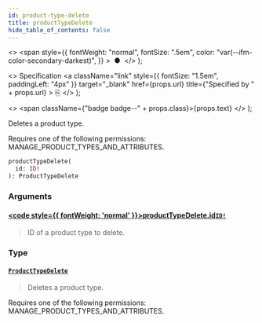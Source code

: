 ```yaml
---
id: product-type-delete
title: productTypeDelete
hide_table_of_contents: false
---
```


  <>
    <span
      style={{
        fontWeight: "normal",
        fontSize: ".5em",
        color: "var(--ifm-color-secondary-darkest)",
      }}
    >
      &nbsp;●&nbsp;
    </span>
  </>
);

  <>
    Specification
    <a
      className="link"
      style={{ fontSize: "1.5em", paddingLeft: "4px" }}
      target="\_blank"
      href={props.url}
      title={"Specified by " + props.url}
    >
      ⎘
    </a>
  </>
);

  <>
    <span className={"badge badge--" + props.class}>{props.text}</span>
  </>
);

Deletes a product type.

Requires one of the following permissions: MANAGE_PRODUCT_TYPES_AND_ATTRIBUTES.

```graphql
productTypeDelete(
  id: ID!
): ProductTypeDelete
```

### Arguments

#### [<code style={{ fontWeight: 'normal' }}>productTypeDelete.<b>id</b></code>](#)<Bullet />[`ID!`](../../../storefront/miscellaneous/scalars/id) <Badge class="secondary" text="non-null"/> <Badge class="secondary" text="scalar"/>

> ID of a product type to delete.

### Type

#### [`ProductTypeDelete`](../../../storefront/products/objects/product-type-delete) <Badge class="secondary" text="object"/>

> Deletes a product type.

Requires one of the following permissions: MANAGE_PRODUCT_TYPES_AND_ATTRIBUTES.

>
